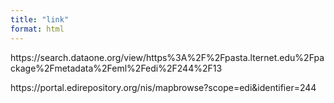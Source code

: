 ```yaml
---
title: "link"
format: html
---
```


https://search.dataone.org/view/https%3A%2F%2Fpasta.lternet.edu%2Fpackage%2Fmetadata%2Feml%2Fedi%2F244%2F13 

https://portal.edirepository.org/nis/mapbrowse?scope=edi&identifier=244 
